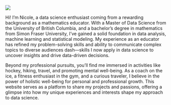 ![](img/profile_website.png){.circular-image}

Hi! I'm Nicole, a data science enthusiast coming from a rewarding background as a mathematics educator. With a Master of Data Science 
from the University of British Columbia, and a bachelor's degree in mathematics from Simon Fraser University, I've gained a solid foundation in data analysis, 
machine learning and statistical modeling. My experience as an educator has refined my problem-solving skills and ability to communicate complex topics to diverse audiences dash&mdash;skills I now apply in 
data science to uncover insights and drive data-driven decisions. 


Beyond my professional pursuits, you’ll find me immersed in activities like hockey, hiking, travel, and promoting mental well-being. As a coach on the ice, 
a fitness enthusiast in the gym, and a curious traveler, I believe in the power of holistic well-being for personal and professional growth. This website serves
as a platform to share my projects and passions, offering a glimpse into how my unique experiences and interests shape my approach to data science.


